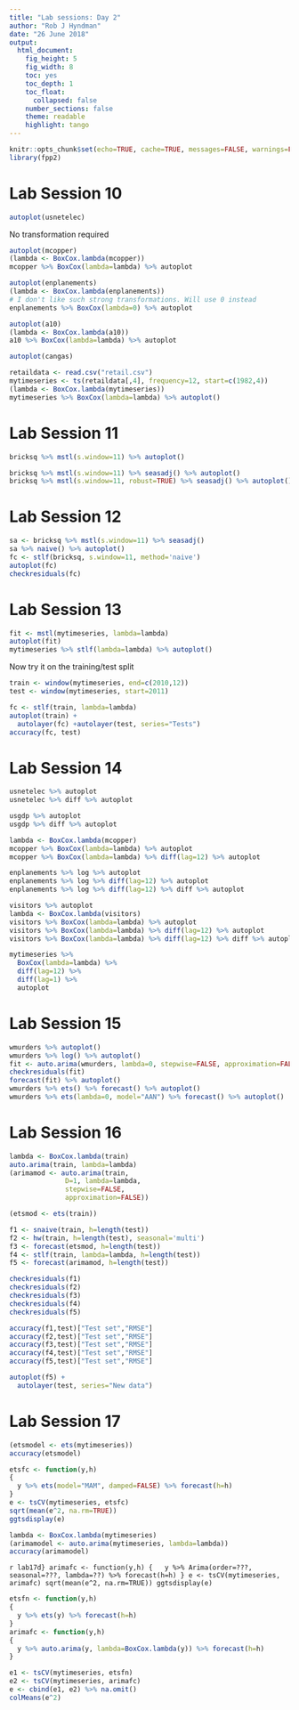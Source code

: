 ```yaml
---
title: "Lab sessions: Day 2"
author: "Rob J Hyndman"
date: "26 June 2018"
output:
  html_document:
    fig_height: 5
    fig_width: 8
    toc: yes
    toc_depth: 1
    toc_float:
      collapsed: false
    number_sections: false
    theme: readable
    highlight: tango
---
```


```r
knitr::opts_chunk$set(echo=TRUE, cache=TRUE, messages=FALSE, warnings=FALSE)
library(fpp2)
```

# Lab Session 10


```r
autoplot(usnetelec)
```

No transformation required

```r
autoplot(mcopper)
(lambda <- BoxCox.lambda(mcopper))
mcopper %>% BoxCox(lambda=lambda) %>% autoplot
```

```r
autoplot(enplanements)
(lambda <- BoxCox.lambda(enplanements))
# I don't like such strong transformations. Will use 0 instead
enplanements %>% BoxCox(lambda=0) %>% autoplot
```

```r
autoplot(a10)
(lambda <- BoxCox.lambda(a10))
a10 %>% BoxCox(lambda=lambda) %>% autoplot
```

```r
autoplot(cangas)
```

```r
retaildata <- read.csv("retail.csv")
mytimeseries <- ts(retaildata[,4], frequency=12, start=c(1982,4))
(lambda <- BoxCox.lambda(mytimeseries))
mytimeseries %>% BoxCox(lambda=lambda) %>% autoplot()
```

# Lab Session 11

```r
bricksq %>% mstl(s.window=11) %>% autoplot()
```

```r
bricksq %>% mstl(s.window=11) %>% seasadj() %>% autoplot()
bricksq %>% mstl(s.window=11, robust=TRUE) %>% seasadj() %>% autoplot()
```

# Lab Session 12

```r
sa <- bricksq %>% mstl(s.window=11) %>% seasadj()
sa %>% naive() %>% autoplot()
fc <- stlf(bricksq, s.window=11, method='naive')
autoplot(fc)
checkresiduals(fc)
```

# Lab Session 13

```r
fit <- mstl(mytimeseries, lambda=lambda)
autoplot(fit)
mytimeseries %>% stlf(lambda=lambda) %>% autoplot()
```

Now try it on the training/test split

```r
train <- window(mytimeseries, end=c(2010,12))
test <- window(mytimeseries, start=2011)

fc <- stlf(train, lambda=lambda)
autoplot(train) +
  autolayer(fc) +autolayer(test, series="Tests")
accuracy(fc, test)
```

# Lab Session 14

```r
usnetelec %>% autoplot
usnetelec %>% diff %>% autoplot
```

```r
usgdp %>% autoplot
usgdp %>% diff %>% autoplot
```

```r
lambda <- BoxCox.lambda(mcopper)
mcopper %>% BoxCox(lambda=lambda) %>% autoplot
mcopper %>% BoxCox(lambda=lambda) %>% diff(lag=12) %>% autoplot
```

```r
enplanements %>% log %>% autoplot
enplanements %>% log %>% diff(lag=12) %>% autoplot
enplanements %>% log %>% diff(lag=12) %>% diff %>% autoplot
```

```r
visitors %>% autoplot
lambda <- BoxCox.lambda(visitors)
visitors %>% BoxCox(lambda=lambda) %>% autoplot
visitors %>% BoxCox(lambda=lambda) %>% diff(lag=12) %>% autoplot
visitors %>% BoxCox(lambda=lambda) %>% diff(lag=12) %>% diff %>% autoplot
```

```r
mytimeseries %>% 
  BoxCox(lambda=lambda) %>%
  diff(lag=12) %>%
  diff(lag=1) %>%
  autoplot
```

# Lab Session 15

```r
wmurders %>% autoplot()
wmurders %>% log() %>% autoplot()
fit <- auto.arima(wmurders, lambda=0, stepwise=FALSE, approximation=FALSE, max.p=10, max.q=10, max.order=10)
checkresiduals(fit)
forecast(fit) %>% autoplot()
wmurders %>% ets() %>% forecast() %>% autoplot()
wmurders %>% ets(lambda=0, model="AAN") %>% forecast() %>% autoplot()
```

# Lab Session 16


```r
lambda <- BoxCox.lambda(train)
auto.arima(train, lambda=lambda)
(arimamod <- auto.arima(train,
              D=1, lambda=lambda,
              stepwise=FALSE,
              approximation=FALSE))
```

```r
(etsmod <- ets(train))

f1 <- snaive(train, h=length(test))
f2 <- hw(train, h=length(test), seasonal='multi')
f3 <- forecast(etsmod, h=length(test))
f4 <- stlf(train, lambda=lambda, h=length(test))
f5 <- forecast(arimamod, h=length(test))
```

```r
checkresiduals(f1)
checkresiduals(f2)
checkresiduals(f3)
checkresiduals(f4)
checkresiduals(f5)
```

```r
accuracy(f1,test)["Test set","RMSE"]
accuracy(f2,test)["Test set","RMSE"]
accuracy(f3,test)["Test set","RMSE"]
accuracy(f4,test)["Test set","RMSE"]
accuracy(f5,test)["Test set","RMSE"]
```

```r
autoplot(f5) +
  autolayer(test, series="New data")
```

# Lab Session 17

```r
(etsmodel <- ets(mytimeseries))
accuracy(etsmodel)
```

```r
etsfc <- function(y,h)
{
  y %>% ets(model="MAM", damped=FALSE) %>% forecast(h=h)
}
e <- tsCV(mytimeseries, etsfc)
sqrt(mean(e^2, na.rm=TRUE))
ggtsdisplay(e)
```

```r
lambda <- BoxCox.lambda(mytimeseries)
(arimamodel <- auto.arima(mytimeseries, lambda=lambda))
accuracy(arimamodel)
```

```r lab17d}
arimafc <- function(y,h)
{
  y %>% Arima(order=???, seasonal=???, lambda=??) %>% forecast(h=h)
}
e <- tsCV(mytimeseries, arimafc)
sqrt(mean(e^2, na.rm=TRUE))
ggtsdisplay(e)
```

```r
etsfn <- function(y,h)
{
  y %>% ets(y) %>% forecast(h=h)
}
arimafc <- function(y,h)
{
  y %>% auto.arima(y, lambda=BoxCox.lambda(y)) %>% forecast(h=h)
}

e1 <- tsCV(mytimeseries, etsfn)
e2 <- tsCV(mytimeseries, arimafc)
e <- cbind(e1, e2) %>% na.omit()
colMeans(e^2)
```


